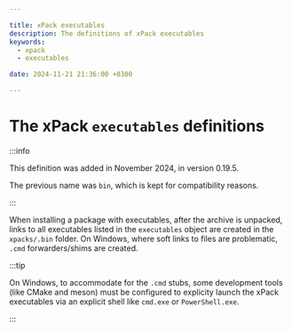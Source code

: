 ```yaml
---

title: xPack executables
description: The definitions of xPack executables
keywords:
  - xpack
  - executables

date: 2024-11-21 21:36:00 +0300

---
```


# The xPack `executables` definitions

:::info

This definition was added in November 2024, in version 0.19.5.

The previous name was `bin`, which is kept for compatibility reasons.

:::

When installing a package with executables,
after the archive is unpacked, links to all executables listed
in the `executables` object are created in the `xpacks/.bin` folder.
On Windows, where soft links to files are problematic, `.cmd`
forwarders/shims are created.

:::tip

On Windows, to accommodate for the `.cmd` stubs,
some development tools (like CMake and meson) must be configured to
explicity launch the xPack executables via an explicit
shell like `cmd.exe` or `PowerShell.exe`.

:::
